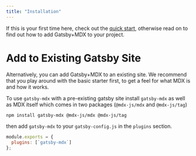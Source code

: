 ```yaml
---
title: "Installation"
---
```


If this is your first time here, check out the [quick
start](/getting-started), otherwise read on to find out how to add
Gatsby+MDX to your project. 

# Add to Existing Gatsby Site

Alternatively, you can add Gatsby+MDX to an existing site. We
recommend that you play around with the basic starter first, to get a
feel for what MDX is and how it works. 

To use `gatsby-mdx` with a pre-existing gatsby site install
`gatsby-mdx` as well as MDX itself which comes in two packages
(`@mdx-js/mdx` and `@mdx-js/tag`)

```bash
npm install gatsby-mdx @mdx-js/mdx @mdx-js/tag
```

then add `gatsby-mdx` to your `gatsby-config.js` in the `plugins`
section.

```javascript
module.exports = {
  plugins: [`gatsby-mdx`]
};
```
